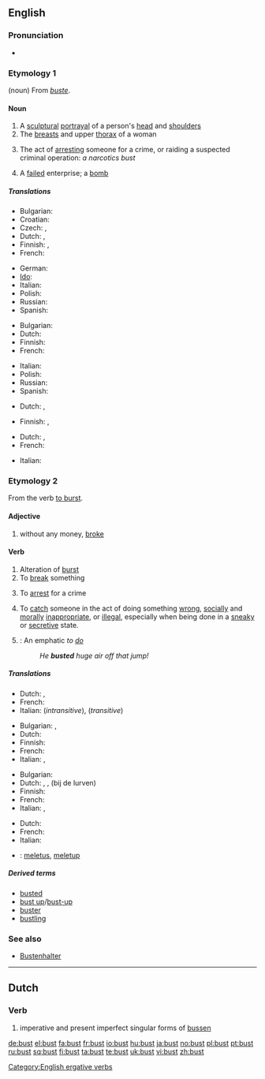 {{wikipedia}}
==English==

===Pronunciation===
* {{IPA|/'bʌst/}}
*: {{rhymes|ʌst}}

===Etymology 1===
(noun) From {{etyl|fr}} ''[[buste]]''.

====Noun====
{{en-noun}}

# A [[sculptural]] [[portrayal]] of a person's [[head]] and [[shoulder]]s
# The [[breast]]s and upper [[thorax]] of a woman
# {{slang}} The act of [[arresting]] someone for a crime, or raiding a suspected criminal operation: ''a narcotics bust''
# {{slang}} A [[failed]] enterprise; a [[bomb]]

=====Translations=====
{{trans-top|sculptural portrayal of a person's head and shoulders}}
* Bulgarian: {{t|bg|бюст|m|sc=Cyrl}}
* Croatian: {{t-|hr|bista|f|alt=bȉsta}}
* Czech: {{t-|cs|busta|f}}, {{t-|cs|bysta|f}}
* Dutch: {{t-|nl|buste}} {{m|f}},  {{t-|nl|borstbeeld|n}}
* Finnish: {{t-|fi|rintakuva}}, {{t-|fi|pysti}}
* French: {{t+|fr|buste|m}}
{{trans-mid}}
* German: {{t+|de|Büste|f}}
* [[Ido]]: {{t+|io|busto|xs=Ido}}
* Italian: {{t-|it|busto|m}}
* Polish: {{t|pl|popiersie|m}}
* Russian: {{t|ru|бюст|m|sc=Cyrl}}
* Spanish: {{t+|es|busto|m}}
{{trans-bottom}}

{{trans-top|breasts and upper thorax of a woman}}
* Bulgarian: {{t|bg|бюст|m|sc=Cyrl}}
* Dutch: {{t-|nl|buste}} {{m|f}}
* Finnish: {{t+|fi|povi}}
* French: {{t+|fr|buste|m}}
{{trans-mid}}
* Italian: {{t-|it|busto|m}}
* Polish: {{t|pl|popiersie|m}}
* Russian: {{t|ru|бюст|m|sc=Cyrl}}
* Spanish: {{t+|es|busto|m}}
{{trans-bottom}}

{{trans-top|(slang) act of arresting someone for a crime, or raiding a suspected criminal operation}}
* Dutch: {{t|nl|arrestatie|f}}, {{t-|nl|razzia|f}}
{{trans-mid}}
* Finnish: {{t-|fi|pidätys}}, {{t-|fi|ratsia}}
{{trans-bottom}}

{{trans-top|(slang) failed enterprise}}
* Dutch: {{t-|nl|flop}}, {{t-|nl|fiasco|n}}
* French: {{t+|fr|fiasco|m}}
{{trans-mid}}
* Italian: {{t+|it|fiasco|m}}
{{trans-bottom}}

===Etymology 2===
From the verb [[burst#Verb|to burst]].

====Adjective====
{{en-adj|-}}

# {{slang}} without any money, [[broke]]

====Verb====
{{en-verb}}

# Alteration of [[burst]]
# To [[break]] something
# {{slang}} To [[arrest]] for a crime
# {{slang}} To [[catch]] someone in the act of doing something [[wrong]], [[socially]] and [[morally]] [[inappropriate]], or [[illegal]], especially when being done in a [[sneaky]] or [[secretive]] state.
# {{snowboarding}}: An emphatic ''to [[do]]''
#: ''He '''busted''' huge air off that jump!''

=====Translations=====
{{trans-top|alteration of burst}}
* Dutch: {{t+|nl|barsten}}, {{t+|nl|breken}}
* French: {{t|fr|éclater}}
* Italian: {{t+|it|scoppiare}} (''intransitive''), {{t|it|far scoppiare}} (''transitive'')
{{trans-mid}}
{{trans-bottom}}

{{trans-top|to break something}}
* Bulgarian: {{t|bg|счупвам|sc=Cyrl}},  {{t|bg|разбивам|sc=Cyrl}}
* Dutch: {{t+|nl|breken}}
* Finnish: {{t+|fi|rikkoa}}
* French: {{t|fr|casser}}
* Italian: {{t+|it|rompere}}, {{t-|it|sfasciare}}
{{trans-mid}}
{{trans-bottom}}

{{trans-top|(slang) to arrest for a crime}}
* Bulgarian: {{t|bg|арестувам|sc=Cyrl}}
* Dutch: {{t+|nl|oppakken}}, {{t+|nl|pakken}}, (bij de lurven) {{t+|nl|vatten}}
* Finnish: {{t+|fi|pidättää}}
* French: {{t|fr|attraper}}
* Italian: {{t-|it|acciuffare}}, {{t+|it|attaccare}}
{{trans-mid}}
{{trans-bottom}}

{{trans-top|(slang) to catch someone in the act of doing something wrong, socially and morally inappropriate, or illegal}}
* Dutch: {{t|nl|betrappen}}
* French: {{t|fr|pincer}}
* Italian: {{t|it|sgamare}}
{{trans-mid}}
{{trans-bottom}}

{{trans-top|(snowboarding): An emphatic to do}}
{{trans-mid}}
{{trans-bottom}}

{{checktrans-top}}
{{checktrans-mid}}
* {{ttbc|Indonesian}}: [[letus|meletus]], [[letup|meletup]]
{{checktrans-bottom}}

=====Derived terms=====
* [[busted]]
* [[bust up]]/[[bust-up]]
* [[buster]]
* [[bustling]]

===See also===
* [[Bustenhalter]]

[[Category:English ergative verbs]]

----

==Dutch==

===Verb===
{{infl|nl|verb form}}

# imperative and present imperfect singular forms of [[bussen]]

[[de:bust]]
[[el:bust]]
[[fa:bust]]
[[fr:bust]]
[[io:bust]]
[[hu:bust]]
[[ja:bust]]
[[no:bust]]
[[pl:bust]]
[[pt:bust]]
[[ru:bust]]
[[sq:bust]]
[[fi:bust]]
[[ta:bust]]
[[te:bust]]
[[uk:bust]]
[[vi:bust]]
[[zh:bust]]